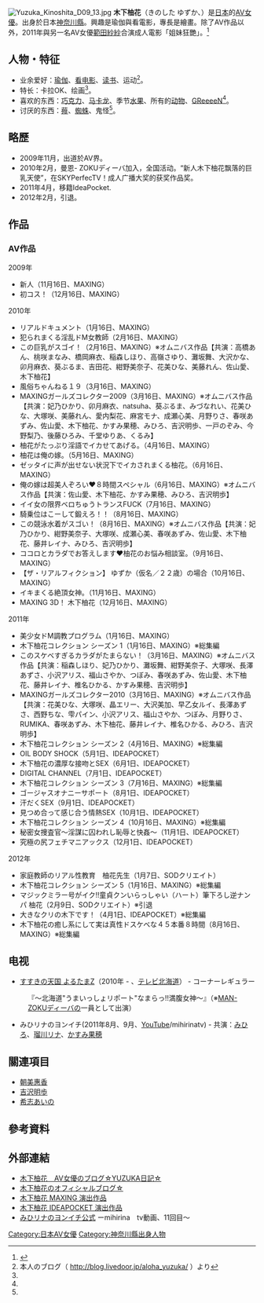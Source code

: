 {{expand|time=2010-07-31T13:48:40+00:00}}
{{AV女優|
|モデル名=木下 柚花
|ふりがな=きのした ゆずか
|画像ファイル=Yuzuka Kinoshita D09 08.jpg
|別名=
|愛称=
|生年=1988
|生月=2
|生日=5
|出身地={{JPN}}・[[神奈川縣|神奈川縣]]
|血液型=A型
|時点=2009年
|身長=155
|体重=
|バスト=93
|ウエスト=56
|ヒップ=88
|カップ=F
|股下=
|靴=23.0
|身体備考=
|ジャンル=[[色情片|色情片]]
|AV出演期間=2009年-2012年
|活動備考=
|他の活動=
|その他=
}}
[[File:Yuzuka_Kinoshita_D09_13.jpg|thumb]]
'''木下柚花'''（きのした ゆずか、{{bd|1988年|2月5日|}}）是[[日本|日本]]的[[AV女優|AV女優]]。出身於日本[[神奈川縣|神奈川縣]]。興趣是瑜伽與看電影，專長是繪畫。除了AV作品以外，2011年與另一名AV女優[[範田紗紗|範田紗紗]]合演成人電影「姐妹狂艷」。<ref>{{cite web|title=無障礙成人電影「姐妹狂艷」女優訪談|url=http://www.hilive.tv/news.aspx?idx=1007|publisher=|date=2011-11-13|5=|access-date=2012-04-20|archive-url=https://web.archive.org/web/20120318005405/http://www.hilive.tv/news.aspx?idx=1007|archive-date=2012-03-18|dead-url=yes}}</ref>

== 人物・特征 ==
* 业余爱好：[[瑜伽|瑜伽]]、[[看电影|看电影]]、[[读书|读书]]、运动<ref name="profile">本人のブログ（ http://blog.livedoor.jp/aloha_yuzuka/ {{Wayback|url=http://blog.livedoor.jp/aloha_yuzuka/ |date=20100906005923 }} ）より</ref>。
* 特长：卡拉OK、绘画<ref name="profile"/>。
* 喜欢的东西：[[巧克力|巧克力]]、[[马卡龙|马卡龙]]、季节[[水果|水果]]、所有的[[动物|动物]]、[[GReeeeN|GReeeeN]]<ref name="profile"/>。
* 讨厌的东西：[[薤|薤]]、[[蜘蛛|蜘蛛]]、鬼怪<ref name="profile"/>。

==略歷==
* 2009年11月，出道於AV界。
* 2010年2月，曼恩- ZOKUディーバ加入，全国活动。“新人木下柚花飘落的巨乳天使”，在SKYPerfecTV！成人广播大奖的获奖作品奖。
* 2011年4月，移籍IdeaPocket.
* 2012年2月，引退。

== 作品 == 
=== AV作品 ===
;2009年
* 新人（11月16日、MAXING）
* 初コス！（12月16日、MAXING）
;2010年
* リアルドキュメント（1月16日、MAXING）
* 犯られまくる淫乱ドM女教師（2月16日、MAXING）
* この巨乳がスゴイ！（2月16日、MAXING）※オムニバス作品【共演：高橋あん、桃咲まなみ、橋岡麻衣、稲森しほり、高嶺さゆり、灘坂舞、大沢かな、卯月麻衣、葵ぶるま、吉田花、紺野美奈子、花美ひな、美藤れん、佐山愛、木下柚花】
* 風俗ちゃんねる１９（3月16日、MAXING）
* MAXINGガールズコレクター2009（3月16日、MAXING）※オムニバス作品【共演：妃乃ひかり、卯月麻衣、natsuha、葵ぶるま、みづなれい、花美ひな、大塚咲、美藤れん、愛内梨花、麻宮モナ、成瀬心美、月野りさ、春咲あずみ、佐山愛、木下柚花、かすみ果穂、みひろ、吉沢明歩、一戸のぞみ、今野梨乃、後藤ひろみ、千堂ゆりあ、くるみ】
* 柚花がたっぷり淫語でイカせてあげる。（4月16日、MAXING）
* 柚花は俺の嫁。（5月16日、MAXING）
* ゼッタイに声が出せない状況下でイカされまくる柚花。（6月16日、MAXING）
* 俺の嫁は超美人ぞろい❤８時間スペシャル（6月16日、MAXING）※オムニバス作品【共演：佐山愛、木下柚花、かすみ果穂、みひろ、吉沢明歩】
* イイ女の限界ベロちゅうトランスFUCK（7月16日、MAXING）
* 騎乗位はこーして鍛えろ！！（8月16日、MAXING）
* この競泳水着がスゴい！（8月16日、MAXING）※オムニバス作品【共演：妃乃ひかり、紺野美奈子、大塚咲、成瀬心美、春咲あずみ、佐山愛、木下柚花、藤井レイナ、みひろ、吉沢明歩】
* ココロとカラダでお答えします♥柚花のお悩み相談室。（9月16日、MAXING）
* 【ザ・リアルフィクション】 ゆずか（仮名／２２歳）の場合（10月16日、MAXING）
* イキまくる絶頂女神。（11月16日、MAXING）
* MAXING 3D！ 木下柚花（12月16日、MAXING）
; 2011年
* 美少女ドM調教プログラム（1月16日、MAXING）
* 木下柚花コレクション シーズン 1（1月16日、MAXING）※総集編
* このスケベすぎるカラダがたまらない！（3月16日、MAXING）※オムニバス作品【共演：稲森しほり、妃乃ひかり、灘坂舞、紺野美奈子、大塚咲、長澤あずさ、小沢アリス、福山さやか、つぼみ、春咲あずみ、佐山愛、木下柚花、藤井レイナ、椎名ひかる、かすみ果穂、吉沢明歩】
* MAXINGガールズコレクター2010（3月16日、MAXING）※オムニバス作品【共演：花美ひな、大塚咲、晶エリー、大沢美加、早乙女ルイ、長澤あずさ、西野ちな、雫パイン、小沢アリス、福山さやか、つぼみ、月野りさ、RUMIKA、春咲あずみ、木下柚花、藤井レイナ、椎名ひかる、みひろ、吉沢明歩】
* 木下柚花コレクション シーズン 2（4月16日、MAXING）※総集編
* OIL BODY SHOCK（5月1日、IDEAPOCKET）
* 木下柚花の濃厚な接吻とSEX（6月1日、IDEAPOCKET）
* DIGITAL CHANNEL（7月1日、IDEAPOCKET）
* 木下柚花コレクション シーズン 3（7月16日、MAXING）※総集編
* ゴージャスオナニーサポート（8月1日、IDEAPOCKET）
* 汗だくSEX（9月1日、IDEAPOCKET）
* 見つめ合って感じ合う情熱SEX（10月1日、IDEAPOCKET）
* 木下柚花コレクション シーズン 4（10月16日、MAXING）※総集編
* 秘密女捜査官〜淫謀に囚われし恥辱と快姦〜（11月1日、IDEAPOCKET）
* 究極の尻フェチマニアックス（12月1日、IDEAPOCKET）

;2012年
* 家庭教師のリアル性教育　柚花先生（1月7日、SODクリエイト）
* 木下柚花コレクション シーズン 5（1月16日、MAXING）※総集編
* マジックミラー号がイク!!童貞クンいらっしゃい（ハート）筆下ろし逆ナンパ 柚花（2月9日、SODクリエイト）※引退
* 大きなクリの木下です！（4月1日、IDEAPOCKET）※総集編
* 木下柚花の癒し系にして実は真性ドスケベな４５本番８時間（8月16日、MAXING）※総集編

== 电视 ==
*[[すすきの天国_よるたま|すすきの天国 よるたま]]Z（2010年 - 、[[テレビ北海道|テレビ北海道]]） - コーナーレギュラー
:『〜北海道"うまいっしょリポート"なまらっ!!満腹女神〜』（※[[MAN-ZOKUディーバ|MAN-ZOKUディーバ]]の一員として出演）
*みひリナのヨンイチ(2011年8月、9月、[[YouTube|YouTube]]/mihirinatv) - 共演：[[みひろ|みひろ]]、[[瑠川リナ|瑠川リナ]]、[[かすみ果穂|かすみ果穂]]

== 關連項目 ==
*[[朝美惠香|朝美惠香]]
*[[吉沢明歩|吉沢明歩]]
*[[希志あいの|希志あいの]]

== 參考資料 ==
<references/>

== 外部連結 ==
{{Commons category|Yuzuka Kinoshita}}
* [http://blog.livedoor.jp/kinoshitayuzuka/ 木下柚花　AV女優のブログ☆YUZUKA日記☆] {{Wayback|url=http://blog.livedoor.jp/kinoshitayuzuka/ |date=20120626155311 }}
* [http://blog.livedoor.jp/aloha_yuzuka/ 木下柚花のオフィシャルブログ☆] {{Wayback|url=http://blog.livedoor.jp/aloha_yuzuka/ |date=20100906005923 }}
* [http://www.maxing.jp/shop/ac/ACT10062.html 木下柚花 MAXING 演出作品] {{Wayback|url=http://www.maxing.jp/shop/ac/ACT10062.html |date=20120901062139 }}
* [https://web.archive.org/web/20120711051228/http://www.ideapocket.com/actress/-/detail/=/id=1002452/ 木下柚花 IDEAPOCKET 演出作品]
* [https://web.archive.org/web/20120311065730/http://mihirina.tv/archives/2011/08/web11/ みひリナのヨンイチ公式] ーmihirina　tv動画、11回目～
{{成人廣播獎}}
{{DEFAULTSORT:Kinoshita Yuzuka}}
[[Category:日本AV女優|Category:日本AV女優]]
[[Category:神奈川縣出身人物|Category:神奈川縣出身人物]]